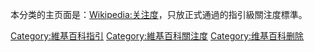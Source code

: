 本分类的主页面是：[[Wikipedia:关注度|Wikipedia:关注度]]，只放正式通過的指引級關注度標準。

[[Category:維基百科指引|Category:維基百科指引]]
[[Category:維基百科關注度|Category:維基百科關注度]]
[[Category:维基百科删除|Category:维基百科删除]]
